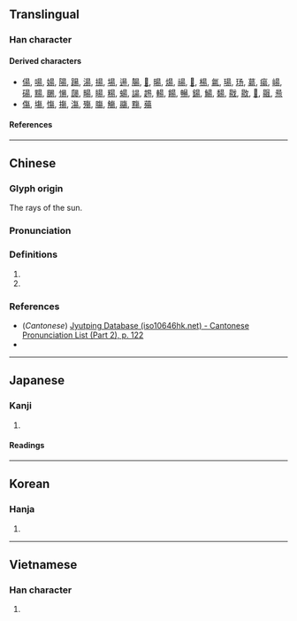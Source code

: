 {{also|易}}
{{character info}}
==Translingual==

===Han character===
{{Han char|rn=72|rad=日|as=05|sn=9|four=60227|canj=AMSH|ids=⿱旦勿}}

====Derived characters====
* [[偒]], [[啺]], [[婸]], [[陽]], [[踼]], [[湯]], [[揚]], [[場]], [[逿]], [[腸]], [[𥯕]], [[暘]], [[煬]], [[禓]], [[𥏫]], [[楊]], [[氱]], [[瑒]], [[玚]], [[𦳝]], [[瘍]], [[崵]], [[碭]], [[䵮]], [[颺]], [[愓]], [[㼒]], [[畼]], [[䁑]], [[糃]], [[蝪]], [[諹]], [[䞶]], [[輰]], [[餳]], [[暢]], [[鍚]], [[鰑]], [[䵘]], [[㦹]], [[敭]], [[𣋇]], [[䬗]], [[𤋁]]
* [[傷]], [[塲]], [[慯]], [[摥]], [[漡]], [[殤]], [[膓]], [[觴]], [[鬺]], [[䵰]], [[薚]]

====References====
{{Han ref|kx=0492.170|dkj=13832|dj=0855.170|hdz=21499.070|uh=661C}}

----

==Chinese==
{{zh-forms|s=𠃓|alt=𣆄}}

===Glyph origin===
{{Han etym}}
{{Han compound|日|示|彡|t1=sun|ls=ic}} The rays of the sun.

===Pronunciation===
{{zh-pron
|m=yáng
|c=joeng4
|mn=iông
|mc=y
|oc=y
|ma=
|cat=
}}

===Definitions===
{{zh-hanzi}}

# {{zh-alt-form|陽|tr=-}}
# {{zh-alt-form|易|tr=-}}

===References===
* (''Cantonese'') [http://www.iso10646hk.net/jp/document/download.jsp Jyutping Database (iso10646hk.net) - Cantonese Pronunciation List (Part 2), p. 122]
* {{R:twedu|A01780-003}}
----

==Japanese==

===Kanji===
{{ja-kanji|grade=|rs=日05}}

# {{rfdef|ja|sort=日05}}

====Readings====
{{ja-readings
|goon=よう
|kanon=よう
|kun=あがる, ひかり
}}

----

==Korean==

===Hanja===
{{ko-hanja|볕|양}}

# {{hanja form of|양|the [[sun]]; [[sunlight]]; [[sunshine]]; [[sunbeam]]}}

----

==Vietnamese==

===Han character===
{{vi-readings|rs=日05|reading=dương}}

# {{rfdef|vi|sort=日05}}